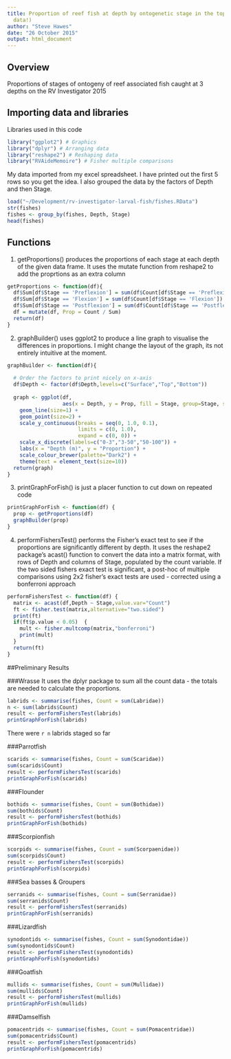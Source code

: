 ```yaml
---
title: Proportion of reef fish at depth by ontogenetic stage in the top 100m (Preliminary
  data!)
author: "Steve Hawes"
date: "26 October 2015"
output: html_document
---
```


## Overview 

Proportions of stages of ontogeny of reef associated fish caught at 3 depths on the RV Investigator 2015

## Importing data and libraries

Libraries used in this code
```r
library("ggplot2") # Graphics 
library("dplyr") # Arranging data
library("reshape2") # Reshaping data
library("RVAideMemoire") # Fisher multiple comparisons
```

My data imported from my excel spreadsheet. I have printed out the first 5 rows so you get the idea. I also grouped the data by the factors of Depth and then Stage.
```r
load("~/Development/rv-investigator-larval-fish/fishes.RData")
str(fishes)
fishes <- group_by(fishes, Depth, Stage)
head(fishes)
```

## Functions

1. getProportions() produces the proportions of each stage at each depth of the given data frame. It uses the mutate function from reshape2 to add the proprtions as an extra column
```r
getProportions <- function(df){
  df$Sum[df$Stage == 'Preflexion'] = sum(df$Count[df$Stage == 'Preflexion'])
  df$Sum[df$Stage == 'Flexion'] = sum(df$Count[df$Stage == 'Flexion'])
  df$Sum[df$Stage == 'Postflexion'] = sum(df$Count[df$Stage == 'Postflexion'])
  df = mutate(df, Prop = Count / Sum)
  return(df)
}
```

2. graphBuilder() uses ggplot2 to produce a line graph to visualise the differences in proportions. I might change the layout of the graph, its not entirely intuitive at the moment.
```r
graphBuilder <- function(df){
  
  # Order the factors to print nicely on x-axis
  df$Depth <- factor(df$Depth,levels=c("Surface","Top","Bottom"))
  
  graph <- ggplot(df, 
                  aes(x = Depth, y = Prop, fill = Stage, group=Stage, shape=Stage, colour=Stage, ymax=1.0, ymin=0)) +
    geom_line(size=1) +
    geom_point(size=2) +
    scale_y_continuous(breaks = seq(0, 1.0, 0.1), 
                       limits = c(0, 1.0), 
                       expand = c(0, 0)) +
    scale_x_discrete(labels=c("0-3","3-50","50-100")) +
    labs(x = "Depth (m)", y = "Proportion") +
    scale_colour_brewer(palette="Dark2") +
    theme(text = element_text(size=10))
  return(graph)
}
```

3. printGraphForFish() is just a placer function to cut down on repeated code
```r
printGraphForFish <- function(df) {
  prop <- getProportions(df)
  graphBuilder(prop)
}
```

4. performFishersTest() performs the Fisher's exact test to see if the proportions are significantly different by depth. It uses the reshape2 package's acast() function to convert the data into a matrix format, with rows of Depth and columns of Stage, populated by the count variable. If the two sided fishers exact test is significant, a post-hoc of multiple comparisons using 2x2 fisher's exact tests are used - corrected using a bonferroni approach
```r
performFishersTest <- function(df) {
  matrix <- acast(df,Depth ~ Stage,value.var="Count")
  ft <- fisher.test(matrix,alternative="two.sided")
  print(ft)
  if(ft$p.value < 0.05)  {
    mult <- fisher.multcomp(matrix,"bonferroni")
    print(mult)
  }
  return(ft)
}
```

##Preliminary Results

###Wrasse
It uses the dplyr package to sum all the count data - the totals are needed to calculate the proportions. 
```r
labrids <- summarise(fishes, Count = sum(Labridae))
n <- sum(labrids$Count)
result <- performFishersTest(labrids)
printGraphForFish(labrids)
```
There were `r n` labrids staged so far

###Parrotfish
```r
scarids <- summarise(fishes, Count = sum(Scaridae))
sum(scarids$Count)
result <- performFishersTest(scarids)
printGraphForFish(scarids)
```

###Flounder
```r
bothids <- summarise(fishes, Count = sum(Bothidae))
sum(bothids$Count)
result <- performFishersTest(bothids)
printGraphForFish(bothids)
```

###Scorpionfish
```r
scorpids <- summarise(fishes, Count = sum(Scorpaenidae))
sum(scorpids$Count)
result <- performFishersTest(scorpids)
printGraphForFish(scorpids)
```

###Sea basses & Groupers
```r
serranids <- summarise(fishes, Count = sum(Serranidae))
sum(serranids$Count)
result <- performFishersTest(serranids)
printGraphForFish(serranids)
```

###Lizardfish
```r
synodontids <- summarise(fishes, Count = sum(Synodontidae))
sum(synodontids$Count)
result <- performFishersTest(synodontids)
printGraphForFish(synodontids)
```

###Goatfish
```r
mullids <- summarise(fishes, Count = sum(Mullidae))
sum(mullids$Count)
result <- performFishersTest(mullids)
printGraphForFish(mullids)
```

###Damselfish
```r
pomacentrids <- summarise(fishes, Count = sum(Pomacentridae))
sum(pomacentrids$Count)
result <- performFishersTest(pomacentrids)
printGraphForFish(pomacentrids)
```

